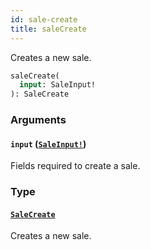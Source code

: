 ```yaml
---
id: sale-create
title: saleCreate
---
```


Creates a new sale.

```graphql
saleCreate(
  input: SaleInput!
): SaleCreate

```

### Arguments

#### `input` ([`SaleInput!`](/developer/api-reference/inputs/sale-input))

Fields required to create a sale.

### Type

#### [`SaleCreate`](/developer/api-reference/objects/sale-create)

Creates a new sale.
